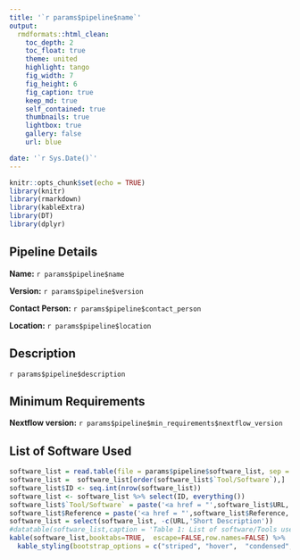 ```yaml
---
title: '`r params$pipeline$name`'
output: 
  rmdformats::html_clean:
    toc_depth: 2
    toc_float: true
    theme: united
    highlight: tango
    fig_width: 7
    fig_height: 6
    fig_caption: true
    keep_md: true
    self_contained: true
    thumbnails: true
    lightbox: true
    gallery: false
    url: blue

date: '`r Sys.Date()`'
---
```


```r
knitr::opts_chunk$set(echo = TRUE)
library(knitr)
library(rmarkdown)
library(kableExtra)
library(DT)
library(dplyr)
```

## Pipeline Details

**Name:** `r params$pipeline$name`

**Version:** `r params$pipeline$version`

**Contact Person:** `r params$pipeline$contact_person`

**Location:** `r params$pipeline$location`

## Description

`r params$pipeline$description`

## Minimum Requirements

**Nextflow version:** `r params$pipeline$min_requirements$nextflow_version`

## List of Software Used

```r
software_list = read.table(file = params$pipeline$software_list, sep = '\t', header = TRUE, stringsAsFactors = FALSE, check.names=F)
software_list =  software_list[order(software_list$`Tool/Software`),]
software_list$ID <- seq.int(nrow(software_list))
software_list <- software_list %>% select(ID, everything())
software_list$`Tool/Software` = paste('<a href = "',software_list$URL,'" target="_blank">',software_list$`Tool/Software`,'</a>',sep='')
software_list$Reference = paste('<a href = "',software_list$Reference,'" target="_blank">open</a>',sep='')
software_list = select(software_list, -c(URL,'Short Description'))
#datatable(software_list,caption = 'Table 1: List of software/Tools used.', rownames = FALSE, escape=FALSE, class = 'cell-border compact stripe hover', options = list(columnDefs = list(list(className = 'dt-center', targets = "_all")), pageLength = 5, scroller=T, dom = 'Blfrtip', lengthMenu = list(c(5,10,15,25,50,-1), c(5,10,15,25,50,"All"))))
kable(software_list,booktabs=TRUE,  escape=FALSE,row.names=FALSE) %>%
  kable_styling(bootstrap_options = c("striped", "hover",  "condensed", "responsive"),full_width = F, position = "center")
```
